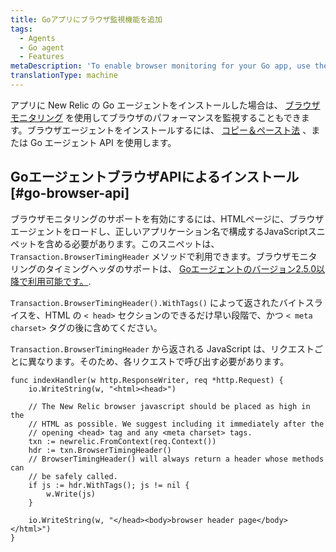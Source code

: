 ```yaml
---
title: Goアプリにブラウザ監視機能を追加
tags:
  - Agents
  - Go agent
  - Features
metaDescription: 'To enable browser monitoring for your Go app, use the copy and paste method, or use the Go agent''s browser API.'
translationType: machine
---
```


アプリに New Relic の Go エージェントをインストールした場合は、 [ブラウザモニタリング](/docs/browser/new-relic-browser/getting-started/introduction-new-relic-browser) を使用してブラウザのパフォーマンスを監視することもできます。ブラウザエージェントをインストールするには、 [コピー＆ペースト法](/docs/browser/new-relic-browser/installation/install-new-relic-browser-agent#copy-paste-app) 、または Go エージェント API を使用します。

## GoエージェントブラウザAPIによるインストール [#go-browser-api]

ブラウザモニタリングのサポートを有効にするには、HTMLページに、ブラウザエージェントをロードし、正しいアプリケーション名で構成するJavaScriptスニペットを含める必要があります。このスニペットは、 `Transaction.BrowserTimingHeader` メソッドで利用できます。ブラウザモニタリングのタイミングヘッダのサポートは、 [Goエージェントのバージョン2.5.0以降で利用可能です。](/docs/release-notes/agent-release-notes/go-release-notes).

`Transaction.BrowserTimingHeader().WithTags()` によって返されたバイトスライスを、HTML の `< head>` セクションのできるだけ早い段階で、かつ `< meta charset>` タグの後に含めてください。

`Transaction.BrowserTimingHeader` から返される JavaScript は、リクエストごとに異なります。そのため、各リクエストで呼び出す必要があります。

```
func indexHandler(w http.ResponseWriter, req *http.Request) {
    io.WriteString(w, "<html><head>")

    // The New Relic browser javascript should be placed as high in the
    // HTML as possible. We suggest including it immediately after the
    // opening <head> tag and any <meta charset> tags.
    txn := newrelic.FromContext(req.Context())
    hdr := txn.BrowserTimingHeader()
    // BrowserTimingHeader() will always return a header whose methods can
    // be safely called.
    if js := hdr.WithTags(); js != nil {
        w.Write(js)
    }
    
    io.WriteString(w, "</head><body>browser header page</body></html>")
}
```